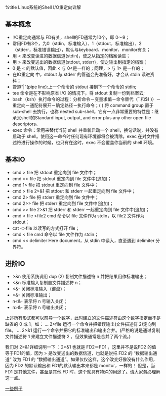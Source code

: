 %title Linux系统的Shell I/O重定向详解
== 基本概念==
* I/O重定向通常与 FD有关，shell的FD通常为10个，即 0～9；
* 常用FD有3个，为0（stdin，标准输入）、1（stdout，标准输出）、2（stderr，标准错误输出），默认与keyboard、monitor、monitor有关；
* 用 < 来改变读进的数据信道(stdin)，使之从指定的档案读进；
* 用 > 来改变送出的数据信道(stdout, stderr)，使之输出到指定的档案；
* 0 是 < 的默认值，因此 < 与 0<是一样的；同理，> 与 1> 是一样的；
* 在IO重定向 中，stdout 与 stderr 的管道会先准备好，才会从 stdin 读进资料；
* 管道“|”(pipe line):上一个命令的 stdout 接到下一个命令的 stdin;
* tee 命令是在不影响原本 I/O 的情况下，将 stdout 复制一份到档案去;
* bash（ksh）执行命令的过程：分析命令－变量求值－命令替代（``和$( )）－重定向－通配符展开－确定路径－执行命令；( ) 将 command group 置于 sub-shell 去执行，也称 nested sub-shell，它有一点非常重要的特性是：继承父shell的Standard input, output, and error plus any other open file descriptors。
* exec 命令：常用来替代当前 shell 并重新启动一个 shell，换句话说，并没有启动子 shell。使用这一命令时任何现有环境都将会被清除。exec 在对文件描述符进行操作的时候，也只有在这时，exec 不会覆盖你当前的 shell 环境。 

== 基本IO ==
* cmd > file 把 stdout 重定向到 file 文件中；
* cmd >> file 把 stdout 重定向到 file 文件中(追加)；
* cmd 1> file 把 stdout 重定向到 file 文件中；
* cmd > file 2>&1 把 stdout 和 stderr 一起重定向到 file 文件中；
* cmd 2> file 把 stderr 重定向到 file 文件中；
* cmd 2>> file 把 stderr 重定向到 file 文件中(追加)；
* cmd >> file 2>&1 把 stderr 和 stderr 一起重定向到 file 文件中(追加)；
* cmd < file >file2 cmd 命令以 file 文件作为 stdin，以 file2 文件作为 stdout；
* cat <>file 以读写的方式打开 file；
* cmd < file cmd 命令以 file 文件作为 stdin；
* cmd << delimiter Here document，从 stdin 中读入，直至遇到 delimiter 分界符。 

== 进阶IO ==
* >&n 使用系统调用 dup (2) 复制文件描述符 n 并把结果用作标准输出；
* <&n 标准输入复制自文件描述符 n；
* <&- 关闭标准输入（键盘）；
* >&- 关闭标准输出；
* n<&- 表示将 n 号输入关闭；
* n>&- 表示将 n 号输出关闭；
上述所有形式都可以前导一个数字，此时建立的文件描述符由这个数字指定而不是缺省的 0 或 1。如：
... 2>file 运行一个命令并把错误输出(文件描述符 2)定向到 file。
... 2>&1 运行一个命令并把它的标准输出和输出合并。(严格的说是通过复制文件描述符 1 来建立文件描述符 2 ，但效果通常是合并了两个流。)

我们对 2>&1详细说明一下 ：2>&1 也就是 FD2＝FD1 ，这里并不是说FD2 的值 等于FD1的值，因为 > 是改变送出的数据信道，也就是说把 FD2 的 “数据输出通道” 改为 FD1 的 “数据输出通道”。如果仅仅这样，这个改变好像没有什么作用，因为 FD2 的默认输出和 FD1的默认输出本来都是 monitor，一样的！ 但是，当 FD1 是其他文件，甚至是其他 FD 时，这个就具有特殊的用途了。请大家务必理解这一点。 

[[http://cloudbbs.org/forum.php?mod=viewthread&tid=15515|一些例子]]

